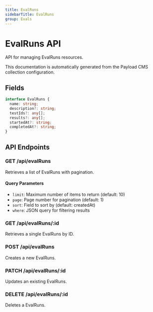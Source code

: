 ```yaml
---
title: EvalRuns
sidebarTitle: EvalRuns
group: Evals
---
```



# EvalRuns API

API for managing EvalRuns resources.

<Callout type="info">
  This documentation is automatically generated from the Payload CMS collection configuration.
</Callout>


## Fields

```typescript
interface EvalRuns {
  name: string;
  description?: string;
  testIds?: any[];
  results?: any[];
  startedAt?: string;
  completedAt?: string;
}
```




## API Endpoints

### GET /api/evalRuns
Retrieves a list of EvalRuns with pagination.

#### Query Parameters
- `limit`: Maximum number of items to return (default: 10)
- `page`: Page number for pagination (default: 1)
- `sort`: Field to sort by (default: createdAt)
- `where`: JSON query for filtering results

### GET /api/evalRuns/:id
Retrieves a single EvalRuns by ID.

### POST /api/evalRuns
Creates a new EvalRuns.

### PATCH /api/evalRuns/:id
Updates an existing EvalRuns.

### DELETE /api/evalRuns/:id
Deletes a EvalRuns.

